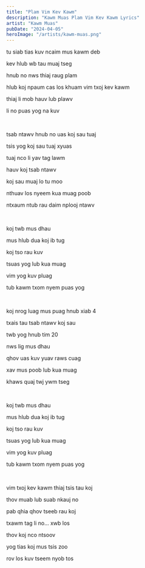 ```yaml
---
title: "Plam Vim Kev Kawm"
description: "Kawm Muas Plam Vim Kev Kawm Lyrics"
artist: "Kawm Muas"
pubDate: "2024-04-05"
heroImage: "/artists/kawm-muas.png"
---
```


tu siab tias kuv ncaim mus kawm deb

kev hlub wb tau muaj tseg

hnub no nws thiaj raug plam

hlub koj npaum cas los khuam vim txoj kev kawm

thiaj li mob hauv lub plawv

li no puas yog na kuv

<br />

tsab ntawv hnub no uas koj sau tuaj

tsis yog koj sau tuaj xyuas

tuaj nco li yav tag lawm

hauv koj tsab ntawv

koj sau muaj lo tu moo

nthuav los nyeem kua muag poob

ntxaum ntub rau daim nplooj ntawv

<br />

koj twb mus dhau

mus hlub dua koj ib tug

koj tso rau kuv

tsuas yog lub kua muag

vim yog kuv pluag

tub kawm txom nyem puas yog

<br />

koj nrog luag mus puag hnub xiab 4

txais tau tsab ntawv koj sau

twb yog hnub tim 20

nws lig mus dhau

qhov uas kuv yuav raws cuag

xav mus poob lub kua muag

khaws quaj twj ywm tseg

<br />

koj twb mus dhau

mus hlub dua koj ib tug

koj tso rau kuv

tsuas yog lub kua muag

vim yog kuv pluag

tub kawm txom nyem puas yog

<br />

vim txoj kev kawm thiaj tsis tau koj

thov muab lub suab nkauj no

pab qhia qhov tseeb rau koj

txawm tag li no... xwb los

thov koj nco ntsoov

yog tias koj mus tsis zoo

rov los kuv tseem nyob tos
